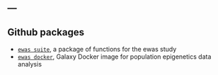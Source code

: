 ---
---

<link rel="stylesheet" href="styles.css" type="text/css">

## Github packages

- [`ewas suite`](https://github.com/kpbioteam/ewas_galaxy), a package of functions for the ewas study
- [`ewas docker`](https://github.com/kpbioteam/docker_ewas), Galaxy Docker image for population epigenetics data analysis
